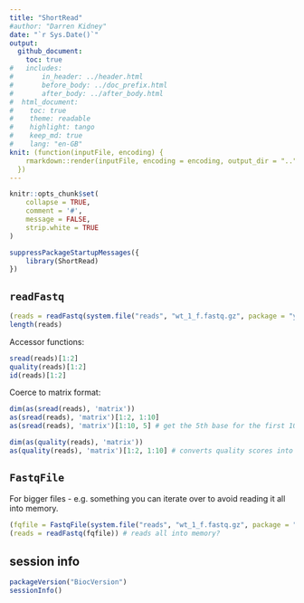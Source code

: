 ```yaml
---
title: "ShortRead"
#author: "Darren Kidney"
date: "`r Sys.Date()`"
output:
  github_document:
    toc: true
#	includes:
#		in_header: ../header.html
#		before_body: ../doc_prefix.html
#		after_body: ../after_body.html
#  html_document:
#    toc: true
#    theme: readable
#    highlight: tango
#    keep_md: true
#    lang: "en-GB"
knit: (function(inputFile, encoding) {
    rmarkdown::render(inputFile, encoding = encoding, output_dir = "..")
  })
---
```


```r
knitr::opts_chunk$set(
	collapse = TRUE,
	comment = '#',
	message = FALSE,
	strip.white = TRUE
)
```

```r
suppressPackageStartupMessages({
	library(ShortRead)
})
```

## `readFastq`

```r
(reads = readFastq(system.file("reads", "wt_1_f.fastq.gz", package = "yeastRNASeq")))
length(reads)
```

Accessor functions:

```r
sread(reads)[1:2]
quality(reads)[1:2]
id(reads)[1:2]
```

Coerce to matrix format:

```r
dim(as(sread(reads), 'matrix'))
as(sread(reads), 'matrix')[1:2, 1:10]
as(sread(reads), 'matrix')[1:10, 5] # get the 5th base for the first 10 reads
```

```r
dim(as(quality(reads), 'matrix'))
as(quality(reads), 'matrix')[1:2, 1:10] # converts quality scores into an integer
```

## `FastqFile`

For bigger files - e.g. something you can iterate over to avoid reading it all into memory.

```r
(fqfile = FastqFile(system.file("reads", "wt_1_f.fastq.gz", package = "yeastRNASeq")))
(reads = readFastq(fqfile)) # reads all into memory?
```

## session info

```r
packageVersion("BiocVersion")
sessionInfo()
```